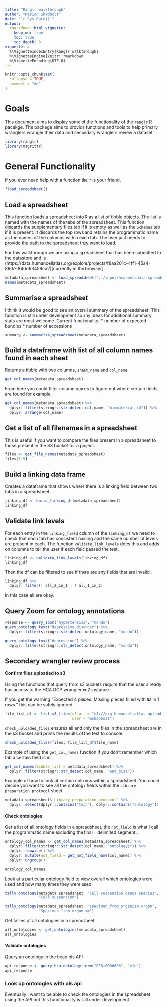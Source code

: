 ```yaml
---
title: "Ranglr walkthrough"
author: "Marion Shadbolt"
date: "`r Sys.Date()`"
output: 
  rmarkdown::html_vignette:
    keep_md: true
    toc: true
    toc_depth: 3
vignette: >
  %\VignetteIndexEntry{Ranglr walkthrough}
  %\VignetteEngine{knitr::rmarkdown}
  %\VignetteEncoding{UTF-8}
---
```


```r
knitr::opts_chunk$set(
  collapse = TRUE,
  comment = "#>"
)
```

# Goals

This document aims to display some of the functionality of the `ranglr` R pacakge. The package aims to provide functions and tools to help primary wranglers wrangle their data and secondary wranglers review a dataset.

```r
library(ranglr)
library(magrittr)
```

# General Functionality

If you ever need help with a function the `?` is your friend.

```r
?load_spreadsheet()
```


## Load a spreadsheet

This function loads a spreadsheet into R as a list of tibble objects. The list is named with the names of the tabs of the spreadsheet. This function discards the supplementary files tab if it is empty as well as the `Schemas` tab if it is present. It discards the top rows and retains the programmatic name as the names of the columns within each tab. The user just needs to provide the path to the spreadsheet they want to load.

For this walkthrough we are using a spreadsheet that has been submitted to the datastore and is (https://data.humancellatlas.org/explore/projects/f8aa201c-4ff1-45a4-890e-840d63459ca2)[currently in the browser]. 

```r
metadata_spreadsheet <- load_spreadsheet("../input/hca-metadata-spreadsheet-GSE95459-GSE114374-colon.xlsx")
names(metadata_spreadsheet)
```

## Summarise a spreadsheet

I think it would be good to see an overall summary of the spreadsheet. This function is still under development so any ideas for additional summary stats are most welcome. Current functionality:
* number of expected bundles
* number of accessions

```r
summary <- summarise_spreadsheet(metadata_spreadsheet)
```

## Build a dataframe with list of all column names found in each sheet

Returns a tibble with two columns, `sheet_name` and `col_name`.

```r
get_col_names(metadata_spreadsheet)
```

From here you could filter column names to figure out where certain fields are found for example.

```r
get_col_names(metadata_spreadsheet) %>%
  dplyr::filter(stringr::str_detect(col_name, "biomaterial_id")) %>%
  dplyr::arrange(col_name)
```


## Get a list of all filenames in a spreadsheet

This is useful if you want to compare the files present in a spreadsheet to those present in the S3 bucket for a project.

```r
files <- get_file_names(metadata_spreadsheet)
files[1:5]
```

## Build a linking data frame

Creates a dataframe that shows where there is a linking field between two tabs in a spreadsheet.

```r
linking_df <- build_linking_df(metadata_spreadsheet)
linking_df
```

## Validate link levels

For each entry in the `linking_field` column of the `linking_df` we need to check that each tab has consistent naming and the same number of levels are present in each. The function `validate_link_levels` does this and adds on columns to tell the user if each field passed the test.

```r
linking_df <- validate_link_levels(linking_df)
linking_df
```

Then the df can be filtered to see if there are any fields that are invalid.

```r
linking_df %>%
  dplyr::filter(! all_2_in_1 | ! all_1_in_2)
```

In this case all are okay.

## Query Zoom for ontology annotations

```r
response <- query_zoom("hypertension", "mondo")
query_ontology_text("depressive disorder") %>%
  dplyr::filter(stringr::str_detect(ontology_name, "mondo"))

query_ontology_text("depression") %>%
  dplyr::filter(stringr::str_detect(ontology_name, "mondo"))
```


## Secondary wrangler review process

<!-- ### Reconstruct experiment -->

<!-- #### Graph diagram -->

<!-- Currently thinking of how to implement this. -->

#### Confirm files uploaded to s3

Using the functions that query from s3 buckets require that the user already has access to the HCA DCP wrangler ec2 instance.

If you get the warning "Expected 4 pieces. Missing pieces filled with `NA` in 1 rows." this can be safely ignored.

```r
file_list_df <- list_s3_files(s3_url = "s3://org-humancellatlas-upload-staging/aaaaaaaa-bbbb-cccc-dddd-acf331bf0e8f/", 
                              user = "mshadbolt")

```

`check_uploaded_files` ensures all and only the files in the spreadsheet are in the s3 bucket and prints the results of the test to console.

```r
check_uploaded_files(files, file_list_df$file_name)
```

Example of using the `get_col_names` function if you don't remember which tab a certain field is in.

```r
get_col_names(tibble_list = metadata_spreadsheet) %>%
  dplyr::filter(stringr::str_detect(col_name, "end_bias"))
```

Example of how to look at certain columns within a spreadsheet. You could decide you want to see all the ontology fields within the `Library preparation protocol` sheet

```r
metadata_spreadsheet$`Library preparation protocol` %>% 
  dplyr::select(dplyr::contains("text"), dplyr::contains("ontology"))
```


#### Check ontologies

Get a list of all ontology fields in a spreadsheet, the `not_field` is what I call the programmatic name excluding the final `.` delimited segment..

```r
ontology_col_names <- get_col_names(metadata_spreadsheet) %>%
  dplyr::filter(stringr::str_detect(col_name, "ontology$")) %>%
  dplyr::rowwise() %>%
  dplyr::mutate(not_field = get_not_field_name(col_name)) %>%
  dplyr::ungroup() 

ontology_col_names
```

Look at a particular ontology field to view overall which ontologies were used and how many times they were used.

```r
tally_ontology(metadata_spreadsheet, "cell_suspension.genus_species",
               "Cell suspension")
```

```r
tally_ontology(metadata_spreadsheet, "specimen_from_organism.organ",
               "Specimen from organism")
```

Get tallies of all ontologies in a spreadsheet

```r
all_ontologies <- get_ontologies(metadata_spreadsheet)
all_ontologies
```

#### Validate ontologies

Query an ontology in the hcao ols API

```r
api_response <- query_hca_ontology_term("EFO:0000606", "efo")
api_response
```

### Look up ontologies with ols api

Eventually I want to be able to check the ontologies in the spreadsheet using the API but this functionality is still under development

<!-- Leaving this here because I might be able to use simliar code and don't want
to forget about these functions-->
<!-- ```{r} -->
<!-- purrr::map2_dfr(.x = metadata_spreadsheet, -->
<!--                 .y = metadata_spreadsheet, -->
<!--                 .f = ~get_linking_fields(.x, .y)) %>% View() -->

<!-- purrr::map2_dfr(.x = metadata_spreadsheet, -->
<!--                 .y = names(metadata_spreadsheet), -->
<!--                 .f = colnames) -->
<!-- ``` -->


